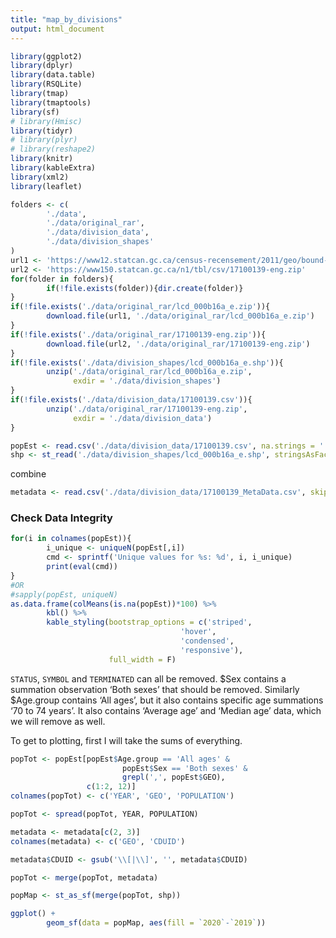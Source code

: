```yaml
---
title: "map_by_divisions"
output: html_document
---
```


```r
library(ggplot2)
library(dplyr)
library(data.table)
library(RSQLite)
library(tmap)
library(tmaptools)
library(sf)
# library(Hmisc)
library(tidyr)
# library(plyr)
# library(reshape2)
library(knitr)
library(kableExtra)
library(xml2)
library(leaflet)
```

```r
folders <- c(
        './data',
        './data/original_rar',
        './data/division_data',
        './data/division_shapes'
)
url1 <- 'https://www12.statcan.gc.ca/census-recensement/2011/geo/bound-limit/files-fichiers/2016/lcd_000b16a_e.zip'
url2 <- 'https://www150.statcan.gc.ca/n1/tbl/csv/17100139-eng.zip'
for(folder in folders){
        if(!file.exists(folder)){dir.create(folder)}
}
if(!file.exists('./data/original_rar/lcd_000b16a_e.zip')){
        download.file(url1, './data/original_rar/lcd_000b16a_e.zip')
}
if(!file.exists('./data/original_rar/17100139-eng.zip')){
        download.file(url2, './data/original_rar/17100139-eng.zip')
}
if(!file.exists('./data/division_shapes/lcd_000b16a_e.shp')){
        unzip('./data/original_rar/lcd_000b16a_e.zip',
              exdir = './data/division_shapes')
}
if(!file.exists('./data/division_data/17100139.csv')){
        unzip('./data/original_rar/17100139-eng.zip', 
              exdir = './data/division_data')
}
```

```r
popEst <- read.csv('./data/division_data/17100139.csv', na.strings = '')
shp <- st_read('./data/division_shapes/lcd_000b16a_e.shp', stringsAsFactors = F)
```
combine
```r
metadata <- read.csv('./data/division_data/17100139_MetaData.csv', skip = 8, nrows = 306)
```

### Check Data Integrity

```r
for(i in colnames(popEst)){
        i_unique <- uniqueN(popEst[,i])
        cmd <- sprintf('Unique values for %s: %d', i, i_unique)
        print(eval(cmd))
}
#OR
#sapply(popEst, uniqueN)
as.data.frame(colMeans(is.na(popEst))*100) %>% 
        kbl() %>% 
        kable_styling(bootstrap_options = c('striped', 
                                      'hover', 
                                      'condensed', 
                                      'responsive'), 
                      full_width = F)
```

`STATUS`, `SYMBOL` and `TERMINATED` can all be removed.
$Sex contains a summation observation 'Both sexes' that should be removed.
Similarly $Age.group contains 'All ages', but it also contains specific age 
summations '70 to 74 years'. It also contains 'Average age' and 'Median age' 
data, which we will remove as well.

To get to plotting, first I will take the sums of everything.

```r
popTot <- popEst[popEst$Age.group == 'All ages' &
                         popEst$Sex == 'Both sexes' &
                         grepl(',', popEst$GEO),
                 c(1:2, 12)]
colnames(popTot) <- c('YEAR', 'GEO', 'POPULATION')
```

```r
popTot <- spread(popTot, YEAR, POPULATION)
```

```r
metadata <- metadata[c(2, 3)]
colnames(metadata) <- c('GEO', 'CDUID')
```

```r
metadata$CDUID <- gsub('\\[|\\]', '', metadata$CDUID)
```

```r
popTot <- merge(popTot, metadata)
```

```r
popMap <- st_as_sf(merge(popTot, shp))
```

```r
ggplot() + 
        geom_sf(data = popMap, aes(fill = `2020`-`2019`))
```









